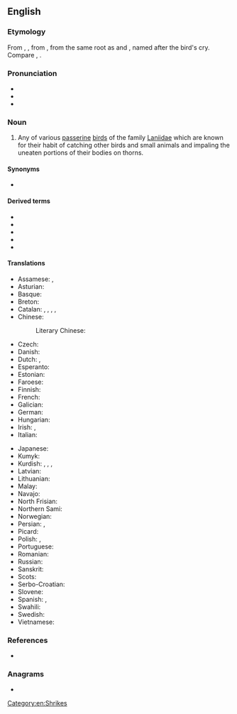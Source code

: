 ==English==

===Etymology===
From {{inh|en|enm|*schrike}}, {{m|enm|*schryke}}, from {{inh|en|ang|sċrīc|t=shrike, thrush}}, from the same root as {{m|en|shriek}} and {{m|en|screech}}, named after the bird's cry. Compare {{cog|is|skríkja|t=shrieker, shrike}}, {{cog|sv|skrika|t=jay}}.

===Pronunciation===
* {{IPA|en|/ʃɹaɪk/}}
* {{audio|en|LL-Q1860 (eng)-Vealhurl-shrike.wav ‎|Audio (UK)}}
* {{rhymes|en|aɪk}}

===Noun===
{{wikipedia}}
{{en-noun}}

# Any of various [[passerine]] [[bird]]s of the family [[Laniidae]] which are known for their habit of catching other birds and small animals and impaling the uneaten portions of their bodies on thorns.

====Synonyms====
* {{l|en|butcherbird}}

====Derived terms====
* {{vern|crow shrike}}
* {{vern|cuckoo shrike}}
* {{vern|shrike thrush}}
* {{vern|shrike tit}}
* {{vern|swallow shrike}}

====Translations====
{{trans-top|Any of various passerine birds of the family Laniidae}}
* Assamese: {{t|as|বাঘ চৰাই}}, {{t|as|এৰাখাতী}}
* Asturian: {{t|ast|picanzu}}
* Basque: {{t|eu|antzandobi}}
* Breton: {{t|br|pig-spern}}
* Catalan: {{t+|ca|capsigrany|m}}, {{t+|ca|capsot|m}}, {{t+|ca|botxí|m}}, {{t|ca|escorxador|m}}, {{t+|ca|trenca|f}}
* Chinese:
*: Literary Chinese: {{t|lzh|鴃}}
* Czech: {{t+|cs|ťuhýk|m}}
* Danish: {{t|da|tornskade}}
* Dutch: {{t+|nl|klauwier|m}}, {{t+|nl|klapekster|m}}
* Esperanto: {{t|eo|lanio}}
* Estonian: {{t|et|õgija}}
* Faroese: {{t|fo|tyrningur}}
* Finnish: {{t+|fi|lepinkäinen}}
* French: {{t+|fr|pie-grièche|f}}
* Galician: {{t|gl|picanzo}}
* German: {{t+|de|Würger|m}}
* Hungarian: {{t+|hu|gébics}}
* Irish: {{t|ga|sríoc|f}}, {{t|ga|scréachán}}
* Italian: {{t+|it|averla}}
{{trans-mid}}
* Japanese: {{t+|ja|モズ|tr=mozu}}
* Kumyk: {{t|kum|къаргъанат|tr=qarğanat}}
* Kurdish: {{t|ku|kêzxwer}}, {{t|ku|kêzxur}}, {{t|ku|kêzxwar}}, {{t|ku|kîrkok}}
* Latvian: {{t|lv|čakste}}
* Lithuanian: {{t|lt|medšarkė}}
* Malay: {{t|ms|tirjup}}
* Navajo: {{t|nv|zahalániitsoh}}
* North Frisian: {{t|frr|wirger}}
* Northern Sami: {{t|se|skirrit}}
* Norwegian: {{t+|no|varsler}}
* Persian: {{t|fa|ورکاک|tr=varkāk|sc=fa-Arab}}, {{t|fa|ستوجه|tr=setuje}}
* Picard: {{t|pcd|agache-écreuhèle}}
* Polish: {{t+|pl|dzierzba}}, {{t+|pl|srokosz}}
* Portuguese: {{t+|pt|picanço|m}}
* Romanian: {{t+|ro|sfrâncioc}}
* Russian: {{t+|ru|сорокопу́т|m}}
* Sanskrit: {{t+|sa|फिङ्गक|m}}
* Scots: {{t|sco|shrike}}
* Serbo-Croatian: {{t+|sh|svračak|m}}
* Slovene: {{t+|sl|srakoper}}
* Spanish: {{t|es|alcaudón|m}}, {{t+|es|verdugo|m}}
* Swahili: {{t|sw|mbwigu}}
* Swedish: {{t+|sv|törnskata|c}}
* Vietnamese: {{t+|vi|bách thanh}}
{{trans-bottom}}

===References===
* {{R:Etymonline}}

===Anagrams===
* {{anagrams|en|a=ehikrs|Ihrkes|hikers|shriek}}

[[Category:en:Shrikes]]